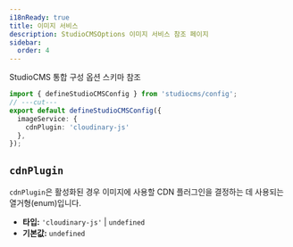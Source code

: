 ```yaml
---
i18nReady: true
title: 이미지 서비스
description: StudioCMSOptions 이미지 서비스 참조 페이지
sidebar:
  order: 4
---
```



StudioCMS 통합 구성 옵션 스키마 참조

```ts twoslash title="studiocms.config.mjs"
import { defineStudioCMSConfig } from 'studiocms/config';
// ---cut---
export default defineStudioCMSConfig({
  imageService: {
    cdnPlugin: 'cloudinary-js'
  },
});
```

## `cdnPlugin`

`cdnPlugin`은 활성화된 경우 이미지에 사용할 CDN 플러그인을 결정하는 데 사용되는 열거형(enum)입니다.

- **타입:** `'cloudinary-js'` | `undefined`
- **기본값:** `undefined`
